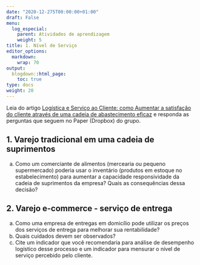 ---
date: "2020-12-275T00:00:00+01:00"
draft: False
menu:
  log_especial:
    parent: Atividades de aprendizagem
    weight: 5
title: 1. Nível de Serviço
editor_options: 
  markdown: 
    wrap: 70
output: 
  blogdown::html_page:
    toc: true
type: docs
weight: 20
---

Leia do artigo [Logística e Serviço ao Cliente: como Aumentar a satisfação do cliente através de uma cadeia de abastecimento eficaz](https://github.com/retaoliveira/relements/raw/main/texto/servico_log.pdf) e responda as perguntas que seguem no Paper (Dropbox) do grupo.


## 1. Varejo tradicional em uma cadeia de suprimentos

a. Como um comerciante de alimentos (mercearia ou pequeno supermercado) poderia usar o inventário (produtos em estoque no estabelecimento) para aumentar a capacidade responsividade da cadeia de suprimentos da empresa? Quais as consequências dessa decisão?

## 2. Varejo e-commerce - serviço de entrega

a. Como uma empresa de entregas em domicílio pode utilizar os preços dos serviços de entrega para melhorar sua rentabilidade?
b. Quais cuidados devem ser observados?
c. Cite um indicador que você recomendaria para análise de desempenho logístico desse processo e um indicador para mensurar o nível de serviço percebido pelo cliente. 

